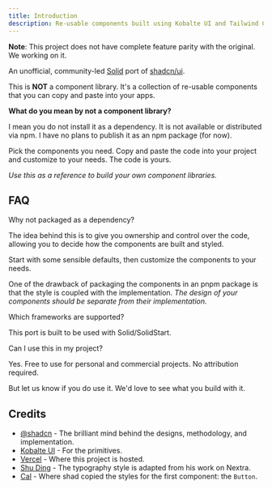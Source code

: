 ```yaml
---
title: Introduction
description: Re-usable components built using Kobalte UI and Tailwind CSS.
---
```


<Alert>
<AlertDescription>

**Note**: This project does not have complete feature parity with the original. We working on it.

</AlertDescription>
</Alert>

An unofficial, community-led [Solid](https://www.solidjs.com/) port of [shadcn/ui](https://ui.shadcn.com).

This is **NOT** a component library. It's a collection of re-usable components that you can copy and paste into your apps.

**What do you mean by not a component library?**

I mean you do not install it as a dependency. It is not available or distributed via npm. I have no plans to publish it as an npm package (for now).

Pick the components you need. Copy and paste the code into your project and customize to your needs. The code is yours.

_Use this as a reference to build your own component libraries._

## FAQ

<Accordion collapsible>
<AccordionItem value="item-1">
<AccordionTrigger>Why not packaged as a dependency?</AccordionTrigger>
<AccordionContent>

The idea behind this is to give you ownership and control over the code, allowing you to decide how the components are built and styled.

Start with some sensible defaults, then customize the components to your needs.

One of the drawback of packaging the components in an pnpm package is that the style is coupled with the implementation. _The design of your components should be separate from their implementation._

</AccordionContent>
</AccordionItem>
<AccordionItem value="item-2">
<AccordionTrigger>Which frameworks are supported?</AccordionTrigger>
<AccordionContent>

This port is built to be used with Solid/SolidStart.

</AccordionContent>
</AccordionItem>
<AccordionItem value="item-3">
<AccordionTrigger>Can I use this in my project?</AccordionTrigger>
<AccordionContent>

Yes. Free to use for personal and commercial projects. No attribution required.

But let us know if you do use it. We'd love to see what you build with it.

</AccordionContent>
</AccordionItem>
</Accordion>

## Credits

-   [@shadcn](https://twitter.com/shadcn) - The brilliant mind behind the designs, methodology, and implementation.
-   [Kobalte UI](https://kobalte.dev) - For the primitives.
-   [Vercel](https://vercel.com) - Where this project is hosted.
-   [Shu Ding](https://shud.in) - The typography style is adapted from his work on Nextra.
-   [Cal](https://cal.com) - Where shad copied the styles for the first component: the `Button`.
